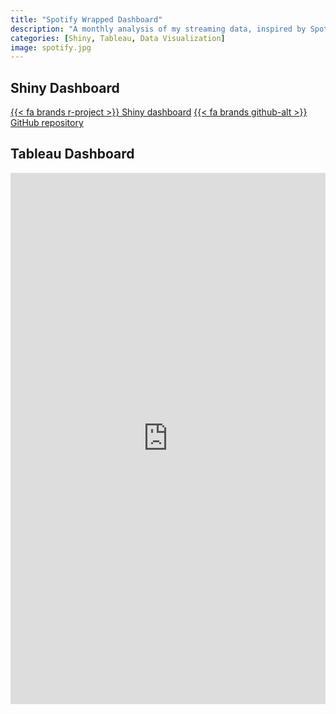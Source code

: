 ```yaml
---
title: "Spotify Wrapped Dashboard"
description: "A monthly analysis of my streaming data, inspired by Spotify’s iconic end-of-year Wrapped."
categories: [Shiny, Tableau, Data Visualization]
image: spotify.jpg
---
```

## Shiny Dashboard
[{{< fa brands r-project >}} Shiny dashboard](https://matteo-torres.shinyapps.io/shinydashboard/){.btn target=_blank}
[{{< fa brands github-alt >}} GitHub repository](https://github.com/matteo-torres/spotify-wrapped){.btn target=_blank}

## Tableau Dashboard

<iframe 
  src="https://public.tableau.com/views/SpotifyWrapped_17565836113240/Dashboard1?:embed=y&:display_count=yes&:showVizHome=no" 
  width="100%" 
  height="850" 
  style="border:none;">
</iframe>